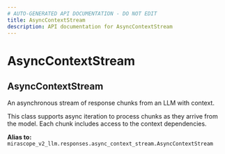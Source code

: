 ```yaml
---
# AUTO-GENERATED API DOCUMENTATION - DO NOT EDIT
title: AsyncContextStream
description: API documentation for AsyncContextStream
---
```


# AsyncContextStream

## <ApiType type="Alias" path="responses/AsyncContextStream" symbolName="AsyncContextStream" /> AsyncContextStream

An asynchronous stream of response chunks from an LLM with context.

This class supports async iteration to process chunks as they arrive from the model.
Each chunk includes access to the context dependencies.


**Alias to:** `mirascope_v2_llm.responses.async_context_stream.AsyncContextStream`
